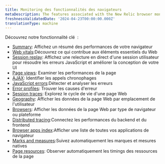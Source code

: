 ```yaml
---
title: Monitoring des fonctionnalités des navigateurs
metaDescription: The features associated with the New Relic browser monitoring Pro and Pro+SPA agents.
freshnessValidatedDate: '2024-04-23T00:00:00.000Z'
translationType: machine
---
```


Découvrez notre fonctionnalité clé <InlinePopover type="browser" /> :

* <DNT>[Summary](/docs/browser/browser-monitoring/getting-started/browser-summary-page/)</DNT>: Affichez un résumé des performances de votre navigateur
* <DNT>[Web vitals](/docs/journey-performance/guide-to-monitoring-core-web-vitals)</DNT>:Découvrez ce qui contribue aux éléments essentiels du Web
* <DNT>[Session replay](/docs/browser/browser-monitoring/browser-pro-features/session-replay/get-started)</DNT>: Affichez une relecture en direct d&apos;une session utilisateur pour résoudre les erreurs JavaScript et améliorer la conception de votre UI
* <DNT>[Page views](/docs/browser/new-relic-browser/browser-pro-features/page-views-examine-page-performance/)</DNT>: Examiner les performances de la page
* <DNT>[AJAX](/docs/browser/browser-monitoring/browser-pro-features/ajax-page-identify-time-consuming-calls/)</DNT>: Identifier les appels chronophages
* <DNT>[JavaScript errors](/docs/browser/new-relic-browser/browser-pro-features/javascript-errors-page-detect-analyze-errors/)</DNT>:Détecter et analyser les erreurs
* <DNT>[Error profiles](/docs/browser/new-relic-browser/browser-pro-features/browser-error-profiles-find-error-causes/)</DNT>: Trouver les causes d&apos;erreur
* <DNT>[Session traces](/docs/browser/browser-monitoring/browser-pro-features/session-traces-explore-webpages-life-cycle/)</DNT>: Explorez le cycle de vie d&apos;une page Web
* <DNT>[Geography](/docs/browser/new-relic-browser/browser-pro-features/geography-webpage-metrics-location/)</DNT>: Afficher les données de la page Web par emplacement de l&apos;utilisateur
* <DNT>[Browsers](/docs/browser/new-relic-browser/browser-pro-features/browsers-problem-patterns-type-or-platform/)</DNT>: Afficher les données de la page Web par type de navigateur ou plateforme
* <DNT>[Distributed tracing](/docs/browser/new-relic-browser/browser-pro-features/browser-data-distributed-tracing/)</DNT>:Connectez les performances du backend et du frontend
* <DNT>[Browser apps index](/docs/browser/new-relic-browser/getting-started/browser-apps-index/)</DNT>:Afficher une liste de toutes vos applications de navigateur
* <DNT>[Marks and measures](/docs/browser/new-relic-browser/browser-pro-features/marks-and-measures/)</DNT>:Suivez automatiquement les marques et mesures natives
* <DNT>[Page resources](/docs/browser/new-relic-browser/browser-pro-features/page-resources/)</DNT>: Observer automatiquement les timings des ressources de la page